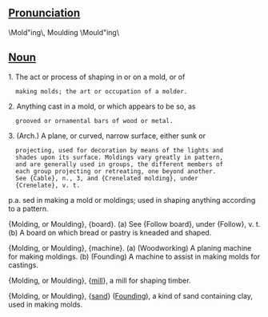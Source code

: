 ==[[Pronunciation]]==

\Mold"ing\, Moulding \Mould"ing\


==[[Noun]]==
1. The act or process of shaping in or on a mold, or of
   making molds; the art or occupation of a molder.

2. Anything cast in a mold, or which appears to be so, as
   grooved or ornamental bars of wood or metal.

3. (Arch.) A plane, or curved, narrow surface, either sunk or
   projecting, used for decoration by means of the lights and
   shades upon its surface. Moldings vary greatly in pattern,
   and are generally used in groups, the different members of
   each group projecting or retreating, one beyond another.
   See {Cable}, n., 3, and {Crenelated molding}, under
   {Crenelate}, v. t.


p.a. sed in making a mold or moldings; used in shaping anything
according to a pattern.

{Molding, or Moulding}, {board}.
(a) See {Follow board}, under {Follow}, v. t.
(b) A board on which bread or pastry is kneaded and shaped.


{Molding, or Moulding}, {machine}.
(a) (Woodworking) A planing machine for making moldings. (b) (Founding) A machine to assist in making molds for castings.

{Molding, or Moulding}, {[[mill]]}, a mill for shaping timber.

{Molding, or Moulding}, {[[sand]]} ([[Founding]]), a kind of sand containing clay, used in making molds.
